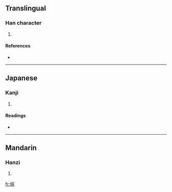==Translingual==

===Han character===
{{Han char|rn=50|rad=巾|as=10|sn=13|four=4323<sub>2</sub>|canj=中月十一人 (LBJMO)}}

# {{defn|Han|sort=巾10}}

====References====
* {{Han ref|kx=0335.060|dkj=09026|dj=0642.070|hdz=10751.020|uh=5E4F|ud=24143|bh=DD58|bd=56664}}

----

==Japanese==

===Kanji===
{{ja-kanji|grade=|rs=巾10}}

# {{defn|Japanese}}

====Readings====
* {{ja-readings|on=[[か]] (ka), [[け]] (ke)|kun=}}

----

==Mandarin==

===Hanzi===
{{cmn-hanzi|pin=[[jiā]] ([[jia1]])|wg=chia<sup>1</sup>}}

# {{defn|Mandarin}}

[[fr:幏]]